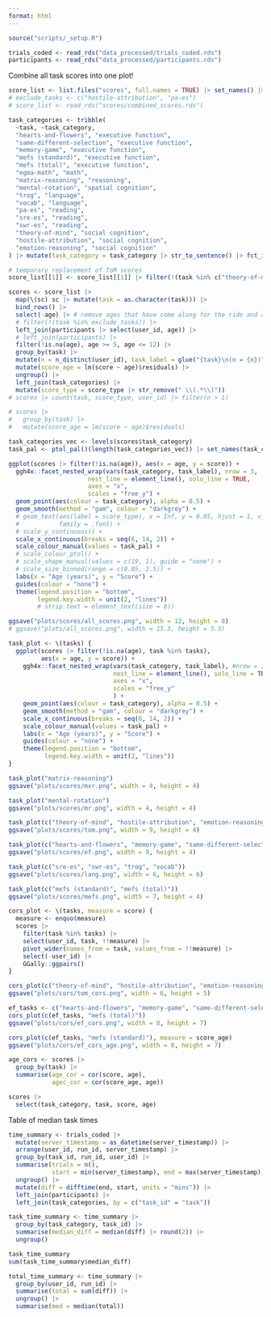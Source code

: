 ```yaml
---
format: html
---
```

  
```r
source("scripts/_setup.R")

trials_coded <- read_rds("data_processed/trials_coded.rds")
participants <- read_rds("data_processed/participants.rds")
```

Combine all task scores into one plot!

```r
score_list <- list.files("scores", full.names = TRUE) |> set_names() |> map(read_rds)
# exclude_tasks <- c("hostile-attribution", "pa-es")
# score_list <- read_rds("scores/combined_scores.rds")

task_categories <- tribble(
  ~task, ~task_category,
  "hearts-and-flowers", "executive function",
  "same-different-selection", "executive function",
  "memory-game", "executive function",
  "mefs (standard)", "executive function",
  "mefs (total)", "executive function",
  "egma-math", "math",
  "matrix-reasoning", "reasoning",
  "mental-rotation", "spatial cognition",
  "trog", "language",
  "vocab", "language",
  "pa-es", "reading",
  "sre-es", "reading",
  "swr-es", "reading",
  "theory-of-mind", "social cognition",
  "hostile-attribution", "social cognition",
  "emotion-reasoning", "social cognition"
) |> mutate(task_category = task_category |> str_to_sentence() |> fct_inorder())

# temporary replacement of ToM scores
score_list[[1]] <- score_list[[1]] |> filter(!(task %in% c("theory-of-mind", "hostile-attribution")))

scores <- score_list |>
  map(\(sc) sc |> mutate(task = as.character(task))) |>
  bind_rows() |>
  select(-age) |> # remove ages that have come along for the ride and are not directly computed in participants
  # filter(!(task %in% exclude_tasks)) |>
  left_join(participants |> select(user_id, age)) |>
  # left_join(participants) |>
  filter(!is.na(age), age >= 5, age <= 12) |>
  group_by(task) |>
  mutate(n = n_distinct(user_id), task_label = glue("{task}\n(n = {n})")) |>
  mutate(score_age = lm(score ~ age)$residuals) |>
  ungroup() |>
  left_join(task_categories) |>
  mutate(score_type = score_type |> str_remove(" \\(.*\\)"))
# scores |> count(task, score_type, user_id) |> filter(n > 1)

# scores |>
#   group_by(task) |>
#   mutate(score_age = lm(score ~ age)$residuals)

task_categories_vec <- levels(scores$task_category)
task_pal <- ptol_pal()(length(task_categories_vec)) |> set_names(task_categories_vec)

ggplot(scores |> filter(!is.na(age)), aes(x = age, y = score)) +
  ggh4x::facet_nested_wrap(vars(task_category, task_label), nrow = 3,
                      nest_line = element_line(), solo_line = TRUE,
                      axes = "x",
                      scales = "free_y") +
  geom_point(aes(colour = task_category), alpha = 0.5) +
  geom_smooth(method = "gam", colour = "darkgrey") +
  # geom_text(aes(label = score_type), x = Inf, y = 0.05, hjust = 1, vjust = 0,
  #           family = .font) +
  # scale_y_continuous() +
  scale_x_continuous(breaks = seq(6, 14, 2)) +
  scale_colour_manual(values = task_pal) +
  # scale_colour_ptol() +
  # scale_shape_manual(values = c(19, 1), guide = "none") +
  # scale_size_binned(range = c(0.05, 2.5)) +
  labs(x = "Age (years)", y = "Score") +
  guides(colour = "none") +
  theme(legend.position = "bottom",
        legend.key.width = unit(2, "lines"))
        # strip.text = element_text(size = 8))

ggsave("plots/scores/all_scores.png", width = 12, height = 8)
# ggsave("plots/all_scores.png", width = 15.5, height = 5.5)
```

```r
task_plot <- \(tasks) {
  ggplot(scores |> filter(!is.na(age), task %in% tasks),
         aes(x = age, y = score)) +
    ggh4x::facet_nested_wrap(vars(task_category, task_label), #nrow = 2,
                             nest_line = element_line(), solo_line = TRUE,
                             axes = "x",
                             scales = "free_y"
                             ) +
    geom_point(aes(colour = task_category), alpha = 0.5) +
    geom_smooth(method = "gam", colour = "darkgrey") +
    scale_x_continuous(breaks = seq(6, 14, 2)) +
    scale_colour_manual(values = task_pal) +
    labs(x = "Age (years)", y = "Score") +
    guides(colour = "none") +
    theme(legend.position = "bottom",
          legend.key.width = unit(2, "lines"))
}

task_plot("matrix-reasoning")
ggsave("plots/scores/mxr.png", width = 4, height = 4)

task_plot("mental-rotation")
ggsave("plots/scores/mr.png", width = 4, height = 4)

task_plot(c("theory-of-mind", "hostile-attribution", "emotion-reasoning"))
ggsave("plots/scores/tom.png", width = 9, height = 4)

task_plot(c("hearts-and-flowers", "memory-game", "same-different-selection"))
ggsave("plots/scores/ef.png", width = 9, height = 4)

task_plot(c("sre-es", "swr-es", "trog", "vocab"))
ggsave("plots/scores/lang.png", width = 6, height = 6)

task_plot(c("mefs (standard)", "mefs (total)"))
ggsave("plots/scores/mefs.png", width = 7, height = 4)
```

```r
cors_plot <- \(tasks, measure = score) {
  measure <- enquo(measure)
  scores |>
    filter(task %in% tasks) |>
    select(user_id, task, !!measure) |>
    pivot_wider(names_from = task, values_from = !!measure) |>
    select(-user_id) |>
    GGally::ggpairs()
}

cors_plot(c("theory-of-mind", "hostile-attribution", "emotion-reasoning"))
ggsave("plots/cors/tom_cors.png", width = 6, height = 5)

ef_tasks <- c("hearts-and-flowers", "memory-game", "same-different-selection")
cors_plot(c(ef_tasks, "mefs (total)"))
ggsave("plots/cors/ef_cors.png", width = 8, height = 7)

cors_plot(c(ef_tasks, "mefs (standard)"), measure = score_age)
ggsave("plots/cors/ef_cors_age.png", width = 8, height = 7)

age_cors <- scores |>
  group_by(task) |>
  summarise(age_cor = cor(score, age),
            agec_cor = cor(score_age, age))

scores |>
  select(task_category, task, score, age)
```

Table of median task times

```r
time_summary <- trials_coded |>
  mutate(server_timestamp = as_datetime(server_timestamp)) |>
  arrange(user_id, run_id, server_timestamp) |>
  group_by(task_id, run_id, user_id) |>
  summarise(trials = n(),
            start = min(server_timestamp), end = max(server_timestamp)) |>
  ungroup() |>
  mutate(diff = difftime(end, start, units = "mins")) |>
  left_join(participants) |>
  left_join(task_categories, by = c("task_id" = "task"))

task_time_summary <- time_summary |>
  group_by(task_category, task_id) |>
  summarise(median_diff = median(diff) |> round(2)) |>
  ungroup()

task_time_summary
sum(task_time_summary$median_diff)

total_time_summary <- time_summary |>
  group_by(user_id, run_id) |>
  summarise(total = sum(diff)) |>
  ungroup() |>
  summarise(med = median(total))
```
